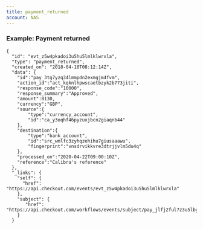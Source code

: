 ```yaml
---
title: payment_returned
account: NAS
---
```


### Example: Payment returned

    {
      "id": "evt_z5w4pkadoi3u5hu5lmlklwrxla",
      "type": "payment_returned",
      "created_on": "2018-04-10T08:12:14Z",
      "data": {
    	"id":"pay_3tg7yzq34lmmpdn2exmgjm4fvm",
    	"action_id":"act_kqknlhpwscaetbzyk2b773jiti",
    	"response_code":"10000",
    	"response_summary":"Approved",
    	"amount":8130,
    	"currency":"GBP",
    	"source":{
    		"type":"currency_account",
    		"id":"ca_y3oqhf46pyzuxjbcn2giaqnb44"
    	},
    	"destination":{
    		"type":"bank_account",
    		"id":"src_wmlfc3zyhqzehihu7giusaaawu",
    		"fingerprint":"vnsdrvikkvre3dtrjjvlm5du4q"
    	},
    	"processed_on":"2020-04-22T09:00:10Z",
    	"reference":"Calibra's reference"
      },
      "_links": {
        "self": {
          "href": "https://api.checkout.com/events/evt_z5w4pkadoi3u5hu5lmlklwrxla"
        },
        "subject": {
           "href": "https://api.checkout.com/workflows/events/subject/pay_jlfj2ful7z3u5lbykhy5lzezvm"
        }
      }
